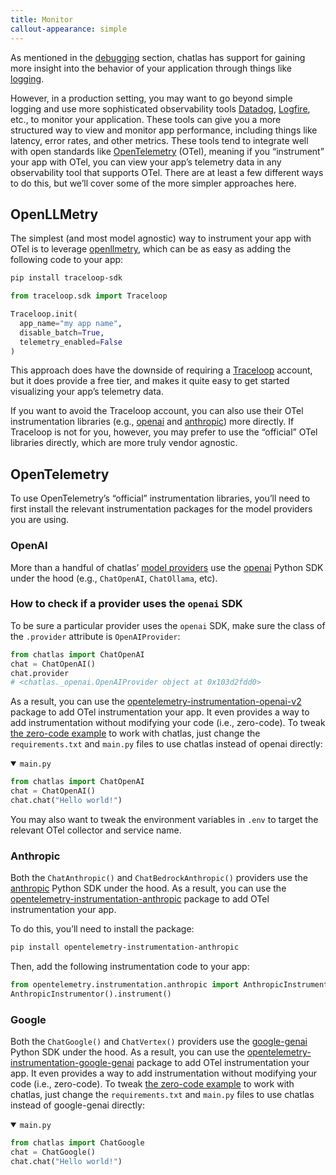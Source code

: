 ```yaml
---
title: Monitor
callout-appearance: simple
---
```


As mentioned in the [debugging](debug.qmd) section, chatlas has support for gaining more insight into the behavior of your application through things like [logging](debug.qmd#logging).

However, in a production setting, you may want to go beyond simple logging and use more sophisticated observability tools [Datadog](https://www.datadoghq.com/), [Logfire](https://logfire.io/), etc., to monitor your application.
These tools can give you a more structured way to view and monitor app performance, including things like latency, error rates, and other metrics.
These tools tend to integrate well with open standards like [OpenTelemetry](https://opentelemetry.io/) (OTel), meaning if you "instrument" your app with OTel, you can view your app's telemetry data in any observability tool that supports OTel.
There are at least a few different ways to do this, but we'll cover some of the more simpler approaches here.

## OpenLLMetry

The simplest (and most model agnostic) way to instrument your app with OTel is to leverage [openllmetry](https://github.com/traceloop/openllmetry), which can be as easy as adding the following code to your app:

```bash
pip install traceloop-sdk
```

```python
from traceloop.sdk import Traceloop

Traceloop.init(
  app_name="my app name",
  disable_batch=True,
  telemetry_enabled=False
)
```

This approach does have the downside of requiring a [Traceloop](https://traceloop.io/) account, but it does provide a free tier, and makes it quite easy to get started visualizing your app's telemetry data.

If you want to avoid the Traceloop account, you can also use their OTel instrumentation libraries (e.g., [openai](https://github.com/traceloop/openllmetry/tree/main/packages/opentelemetry-instrumentation-openai) and [anthropic](https://github.com/traceloop/openllmetry/tree/main/packages/opentelemetry-instrumentation-anthropic)) more directly.
If Traceloop is not for you, however, you may prefer to use the "official" OTel libraries directly, which are more truly vendor agnostic.


## OpenTelemetry

To use OpenTelemetry's "official" instrumentation libraries, you'll need to first install the relevant instrumentation packages for the model providers you are using.



### OpenAI

More than a handful of chatlas' [model providers](models.qmd) use the [openai](https://pypi.org/project/openai/) Python SDK under the hood (e.g., `ChatOpenAI`, `ChatOllama`, etc).

::: {.callout-tip collapse="true"}
### How to check if a provider uses the `openai` SDK

To be sure a particular provider uses the `openai` SDK, make sure the class of the `.provider` attribute is `OpenAIProvider`:

```python
from chatlas import ChatOpenAI
chat = ChatOpenAI()
chat.provider
# <chatlas._openai.OpenAIProvider object at 0x103d2fdd0>
```
:::

As a result, you can use the [opentelemetry-instrumentation-openai-v2](https://github.com/open-telemetry/opentelemetry-python-contrib/tree/main/instrumentation-genai/opentelemetry-instrumentation-openai-v2) package to add OTel instrumentation your app.
It even provides a way to add instrumentation without modifying your code (i.e., zero-code).
To tweak [the zero-code example](https://github.com/open-telemetry/opentelemetry-python-contrib/tree/main/instrumentation-genai/opentelemetry-instrumentation-openai-v2/examples/zero-code) to work with chatlas, just change the `requirements.txt` and `main.py` files to use chatlas instead of openai directly:

<details open>
<summary><code>main.py</code></summary>

```python
from chatlas import ChatOpenAI
chat = ChatOpenAI()
chat.chat("Hello world!")
```

</details>

You may also want to tweak the environment variables in `.env` to target the relevant OTel collector and service name.

### Anthropic

Both the `ChatAnthropic()` and `ChatBedrockAnthropic()` providers use the [anthropic](https://pypi.org/project/anthropic/) Python SDK under the hood.
As a result, you can use the [opentelemetry-instrumentation-anthropic](https://github.com/traceloop/openllmetry/tree/main/packages/opentelemetry-instrumentation-anthropic) package to add OTel instrumentation your app.

To do this, you'll need to install the package:

```bash
pip install opentelemetry-instrumentation-anthropic
```

Then, add the following instrumentation code to your app:

```python
from opentelemetry.instrumentation.anthropic import AnthropicInstrumentor
AnthropicInstrumentor().instrument()
```


### Google

Both the `ChatGoogle()` and `ChatVertex()` providers use the [google-genai](https://pypi.org/project/google-genai/) Python SDK under the hood.
As a result, you can use the [opentelemetry-instrumentation-google-genai](https://github.com/open-telemetry/opentelemetry-python-contrib/tree/main/instrumentation-genai/opentelemetry-instrumentation-google-genai) package to add OTel instrumentation your app.
It even provides a way to add instrumentation without modifying your code (i.e., zero-code).
To tweak [the zero-code example](https://github.com/open-telemetry/opentelemetry-python-contrib/tree/main/instrumentation-genai/opentelemetry-instrumentation-google-genai/examples/zero-code) to work with chatlas, just change the `requirements.txt` and `main.py` files to use chatlas instead of google-genai directly:

<details open>
<summary><code>main.py</code></summary>

```python
from chatlas import ChatGoogle
chat = ChatGoogle()
chat.chat("Hello world!")
```

</details>